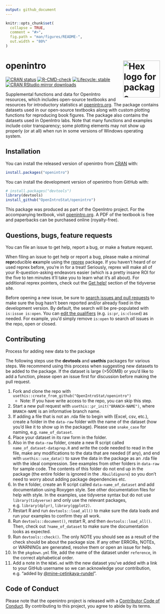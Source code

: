 ```yaml
---
output: github_document
---
```


```r
knitr::opts_chunk$set(
  collapse = TRUE,
  comment = "#>",
  fig.path = "man/figures/README-",
  out.width = "80%"
)
```

# openintro <img src="man/figures/logo.png" align="right" alt="Hex logo for package" width="120" />

<!-- badges: start -->
[![CRAN status](https://www.r-pkg.org/badges/version/openintro)](https://cran.r-project.org/package=openintro)
[![R-CMD-check](https://github.com/OpenIntroStat/openintro/workflows/R-CMD-check/badge.svg)](https://github.com/OpenIntroStat/openintro/actions)
[![Lifecycle: stable](https://img.shields.io/badge/lifecycle-stable-brightgreen.svg)](https://lifecycle.r-lib.org/articles/stages.html#stable)
[![CRAN RStudio mirror downloads](http://cranlogs.r-pkg.org/badges/openintro)](https://cran.r-project.org/package=openintro)
<!-- badges: end -->

Supplemental functions and data for OpenIntro resources, which includes  open-source textbooks and resources for introductory statistics at [openintro.org](https://www.openintro.org/). 
The package contains datasets used in our open-source textbooks along with custom plotting functions for reproducing book figures. 
The package also contains the datasets used in OpenIntro labs. 
Note that many functions and examples include color transparency; some plotting elements may not show up properly (or at all) when run in some versions of Windows operating system.

## Installation

You can install the released version of openintro from [CRAN](https://CRAN.R-project.org) with:

``` r
install.packages("openintro")
```

You can install the development version of openintro from GitHub with:

``` r
# install.packages("devtools")
library(devtools)
install_github("OpenIntroStat/openintro")
```

This package was produced as part of the OpenIntro project. 
For the accompanying textbook, visit [openintro.org](https://openintro.org). A PDF of the textbook is free and paperbacks can  be purchased online (royalty-free).

## Questions, bugs, feature requests

You can file an issue to get help, report a bug, or make a feature request.

When filing an issue to get help or report a bug, please make a minimal **repr**oducible **ex**ample using the [reprex](https://reprex.tidyverse.org/) package. 
If you haven't heard of or used reprex before, you're in for a treat! 
Seriously, reprex will make all of your R-question-asking endeavors easier (which is a pretty insane ROI for the five to ten minutes it'll take you to learn what it's all about). 
For additional reprex pointers, check out the [Get help!](https://www.tidyverse.org/help/) section of the tidyverse site.

Before opening a new issue, be sure to [search issues and pull requests](https://github.com/openintrostat/openintro/issues) to make sure the bug hasn't been reported and/or already fixed in the development version. 
By default, the search will be pre-populated with `is:issue is:open`. 
You can [edit the qualifiers](https://help.github.com/articles/searching-issues-and-pull-requests/) (e.g. `is:pr`, `is:closed`) as needed. 
For example, you'd simply remove `is:open` to search _all_ issues in the repo, open or closed.

## Contributing

Process for adding new data to the package

The following steps use the **devtools** and **usethis** packages for various steps. 
We recommend using this process when suggesting new datasets to be added to the package. 
If the dataset is large (>500MB) or you'd like to add a function, please open an issue first for discussion before making the pull request.

1. Fork and clone the repo with `usethis::create_from_github("OpenIntroStat/openintro")`
   - Note: If you have write access to the repo, you can skip this step.
1. Start a new pull request with `usethis::pr_init("BRANCH-NAME")`, where `BRANCH-NAME` is an informative branch name.
1. If adding a file that is not an .rda file to begin with (Excel, csv, etc.), create a folder in the `data-raw` folder with the name of the dataset (how you'd like it to show up in the package). Please use `snake_case` for naming, e.g. `name_of_dataset`.
1. Place your dataset in its raw form in the folder.
1. Also in the `data-raw` folder, create a new R script called `name_of_dataset-dataprep.R` and write the code needed to read in the file, make any modifications to the data that are needed (if any), and end with `usethis::use_data()` to save the data in the package as an .rda file with the ideal compression. See examples from other folders in `data-raw` for sample code. The contents of this folder do not end up in the package (the entire folder is ignored in the `.Rbuildignore`) so you don't need to worry about adding package dependencies etc.
1. In the `R` folder, create an R script called `data-name_of_dataset` and add documentation using Roxygen style. See other documentation files for help with style. In the examples, use tidyverse syntax but do not use `library(tidyverse)` and only use the relevant packages, e.g. `library(dplyr)`, `library(ggplot2)`.
1. Restart R and run `devtools::load_all()` to make sure the data loads and run your examples to confirm they all work.
1. Run `devtools::document()`, restart R, and then `devtools::load_all()`. Then, check out `?name_of_dataset` to make sure the documentation looks as expected.
1. Run `devtools::check()`. The only NOTE you should see as a result of the check should be about the package size. If any other ERRORs, NOTEs, or WARNINGs are generated, resolve them or open an issue for help.
1. In the `pkgdown.yml` file, add the name of the dataset under `reference`, in the correct alphabetical order.
1. Add a note in the `NEWS.md` with the new dataset you've added with a link to your GitHub username so we can acknowledge your contribution, e.g. "added by [\@mine-cetinkaya-rundel](https://github.com/mine-cetinkaya-rundel)".


## Code of Conduct
  
Please note that the openintro project is released with a [Contributor Code of Conduct](https://contributor-covenant.org/version/2/0/CODE_OF_CONDUCT.html). 
By contributing to this project, you agree to abide by its terms.
